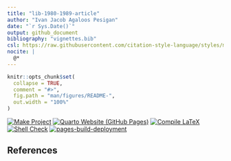 ```yaml
---
title: "lib-1980-1989-article"
author: "Ivan Jacob Agaloos Pesigan"
date: "`r Sys.Date()`"
output: github_document
bibliography: "vignettes.bib"
csl: https://raw.githubusercontent.com/citation-style-language/styles/master/apa.csl
nocite: |
  @*
---
```


<!-- README.md is generated from .setup/readme/README.Rmd. Please edit that file -->

```r
knitr::opts_chunk$set(
  collapse = TRUE,
  comment = "#>",
  fig.path = "man/figures/README-",
  out.width = "100%"
)
```

<!-- badges: start -->
[![Make Project](https://github.com/ijapesigan/lib-1980-1989-article/actions/workflows/make.yml/badge.svg)](https://github.com/ijapesigan/lib-1980-1989-article/actions/workflows/make.yml)
[![Quarto Website (GitHub Pages)](https://github.com/ijapesigan/lib-1980-1989-article/actions/workflows/quarto-gh-pages.yml/badge.svg)](https://github.com/ijapesigan/lib-1980-1989-article/actions/workflows/quarto-gh-pages.yml)
[![Compile LaTeX](https://github.com/ijapesigan/lib-1980-1989-article/actions/workflows/latex.yml/badge.svg)](https://github.com/ijapesigan/lib-1980-1989-article/actions/workflows/latex.yml)
[![Shell Check](https://github.com/ijapesigan/lib-1980-1989-article/actions/workflows/shellcheck.yml/badge.svg)](https://github.com/ijapesigan/lib-1980-1989-article/actions/workflows/shellcheck.yml)
[![pages-build-deployment](https://github.com/ijapesigan/lib-1980-1989-article/actions/workflows/pages/pages-build-deployment/badge.svg)](https://github.com/ijapesigan/lib-1980-1989-article/actions/workflows/pages/pages-build-deployment)
<!-- badges: end -->

## References
